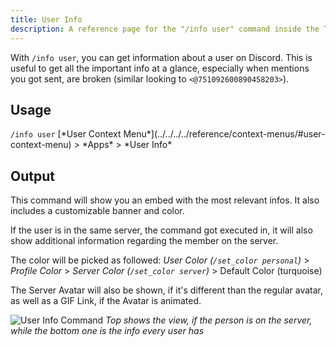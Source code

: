 ```yaml
---
title: User Info
description: A reference page for the "/info user" command inside the Tako Discord bot.
---
```



With `/info user`, you can get information about a user on Discord. This is useful to get all the important info at a glance, especially when mentions you got sent, are broken (similar looking to `<@751092600890458203>`).

## Usage

<Tabs>
	<TabItem label="Slash Commands">
		<code>/info user</code>
	</TabItem>
	<TabItem label="Context Menu">
		<Badge text='Coming soon' />
		[*User Context Menu*](../../../../reference/context-menus/#user-context-menu) > *Apps* > *User Info*
	</TabItem>
</Tabs>

## Output

This command will show you an embed with the most relevant infos. It also includes a customizable banner and color.

If the user is in the same server, the command got executed in, it will also show additional information regarding the member on the server.

The color will be picked as followed: _User Color (`/set_color personal`)_ > _Profile Color_ > _Server Color (`/set_color server`)_ > Default Color (turquoise)

The Server Avatar will also be shown, if it's different than the regular avatar, as well as a GIF Link, if the Avatar is animated.

![User Info Command](../../../../../assets/info/user.png)
_Top shows the view, if the person is on the server, while the bottom one is the info every user has_
